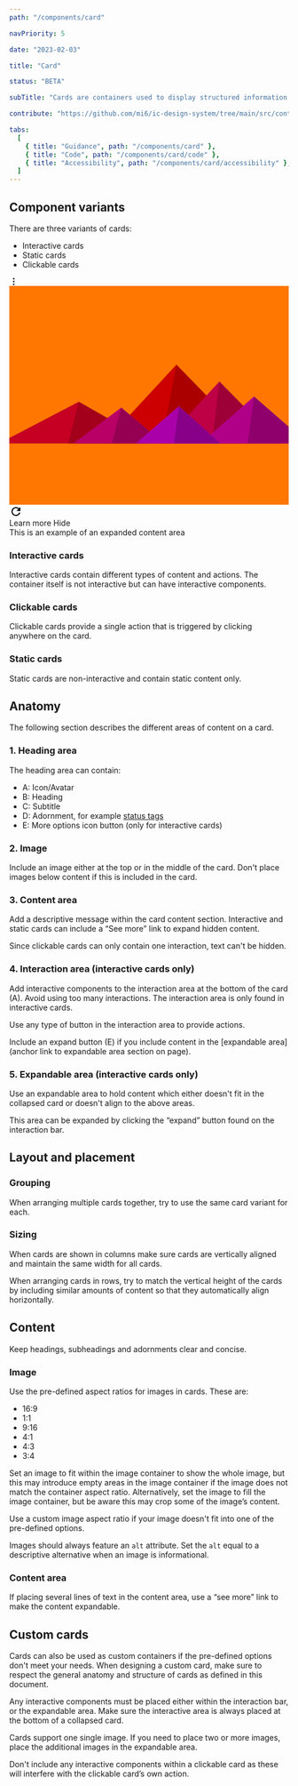 ```yaml
---
path: "/components/card"

navPriority: 5

date: "2023-02-03"

title: "Card"

status: "BETA"

subTitle: "Cards are containers used to display structured information or interactive content."

contribute: "https://github.com/mi6/ic-design-system/tree/main/src/content/structured/components/card"

tabs:
  [
    { title: "Guidance", path: "/components/card" },
    { title: "Code", path: "/components/card/code" },
    { title: "Accessibility", path: "/components/card/accessibility" },
  ]
---
```



## Component variants

There are three variants of cards:

- Interactive cards
- Static cards
- Clickable cards

<ComponentPreview>
  <IcCard
    heading="This is the card heading"
    subheading="This is the subheading"
    message="This is an example of an interactive card"
    expandable
    style={{ width: "360px" }}
  >
    <IcStatusTag slot="adornment" label="Neutral" small />
    <IcButton variant="icon" title="More information" slot="interaction-button">
      <svg
        slot="icon"
        xmlns="http://www.w3.org/2000/svg"
        width="16"
        height="16"
        fill="currentColor"
        class="bi bi-three-dots-vertical"
        viewBox="0 0 16 16"
      >
        <path d="M9.5 13a1.5 1.5 0 1 1-3 0 1.5 1.5 0 0 1 3 0zm0-5a1.5 1.5 0 1 1-3 0 1.5 1.5 0 0 1 3 0zm0-5a1.5 1.5 0 1 1-3 0 1.5 1.5 0 0 1 3 0z" />
      </svg>
    </IcButton>
    <svg
      slot="image-mid"
      style={{
        height: "100%",
        width: "100%",
        maxHeight: "20.375rem",
        maxWidth: "20.375rem",
      }}
      viewBox="0 0 1600 1250"
    >
      <rect fill="#ff7700" width="1600" height="1600" y="-350" />
      <polygon fill="#cc0000" points="957 450 539 900 1396 900" />
      <polygon fill="#aa0000" points="957 450 872.9 900 1396 900" />
      <polygon fill="#c50022" points="-60 900 398 662 816 900" />
      <polygon fill="#a3001b" points="337 900 398 662 816 900" />
      <polygon fill="#be0044" points="1203 546 1552 900 876 900" />
      <polygon fill="#9c0036" points="1203 546 1552 900 1162 900" />
      <polygon fill="#b80066" points="641 695 886 900 367 900" />
      <polygon fill="#960052" points="587 900 641 695 886 900" />
      <polygon fill="#b10088" points="1710 900 1401 632 1096 900" />
      <polygon fill="#8f006d" points="1710 900 1401 632 1365 900" />
      <polygon fill="#aa00aa" points="1210 900 971 687 725 900" />
      <polygon fill="#880088" points="943 900 1210 900 971 687" />
    </svg>
    <svg
      slot="icon"
      xmlns="http://www.w3.org/2000/svg"
      height="24px"
      viewBox="0 0 24 24"
      width="24px"
      fill="#000000"
    >
      <path d="M0 0h24v24H0V0z" fill="none" />
      <path d="M17.65 6.35C16.2 4.9 14.21 4 12 4c-4.42 0-7.99 3.58-7.99 8s3.57 8 7.99 8c3.73 0 6.84-2.55 7.73-6h-2.08c-.82 2.33-3.04 4-5.65 4-3.31 0-6-2.69-6-6s2.69-6 6-6c1.66 0 3.14.69 4.22 1.78L13 11h7V4l-2.35 2.35z" />
    </svg>
    <div slot="interaction-controls" style={{ display: "flex", gap: "16px" }}>
      <IcButton variant="primary">Learn more</IcButton>
      <IcButton variant="secondary">Hide</IcButton>
    </div>
    <IcTypography slot="expanded-content" variant="body">
      This is an example of an expanded content area
    </IcTypography>
  </IcCard>
</ComponentPreview>

### Interactive cards

Interactive cards contain different types of content and actions. The container itself is not interactive but can have interactive components.

### Clickable cards

Clickable cards provide a single action that is triggered by clicking anywhere on the card.

### Static cards

Static cards are non-interactive and contain static content only.

## Anatomy

The following section describes the different areas of content on a card.

<DoDontCaution
  imageSrc={cardsFig1}
  imageAlt="A diagram showing the positioning of the different areas within a card. The areas are a heading area, an image area, a content area, an interaction area, and an expandable area."
  state="none"
  caption="A card includes a heading area, an image area, a content area, an interaction area, and an expandable area."
/>

### 1. Heading area

<DoDontCaution
  imageSrc={cardsFig2}
  imageAlt="A diagram showing the positioning of the different sections within the heading area. The area is split up into three different rows. The first row houses section 'A' on the left, section 'B' in the middle, and section 'E' on the right. The second row houses section 'C', and the third row houses section 'D'."
  state="none"
  caption="A card's heading area includes five elements."
/>

The heading area can contain:

- A: Icon/Avatar
- B: Heading
- C: Subtitle
- D: Adornment, for example [status tags](/components/status-tag)
- E: More options icon button (only for interactive cards)

### 2. Image

Include an image either at the top or in the middle of the card. Don't place images below content if this is included in the card.

<DoubleDoDontCaution>
  <DoDontCaution
    imageSrc={cardsFig3}
    imageAlt="Two example cards vertically aligned, where the top card displays an image above the heading area and content area, and the bottom card displays an image below the heading area and above the content area."
    state="good"
    caption="Place images either at the top or in the middle of cards if content is present."
  />
  <DoDontCaution
    imageSrc={cardsFig4}
    imageAlt="An example card where an image is displayed below the heading and content area."
    state="bad"
    caption="Don't place images below content."
  />
</DoubleDoDontCaution>

### 3. Content area

Add a descriptive message within the card content section. Interactive and static cards can include a “See more” link to expand hidden content.

Since clickable cards can only contain one interaction, text can't be hidden.

### 4. Interaction area (interactive cards only)

<DoDontCaution
  imageSrc={cardsFig5}
  imageAlt="A diagram showing the positioning of the different sections within the interaction area. The area features one row with two different sections, 'A' on the left and 'E' on the far right."
  state="none"
  caption="A card's interaction area includes two elements."
/>

Add interactive components to the interaction area at the bottom of the card (A). Avoid using too many interactions. The interaction area is only found in interactive cards.

Use any type of button in the interaction area to provide actions.

Include an expand button (E) if you include content in the [expandable area](anchor link to expandable area section on page).

### 5. Expandable area (interactive cards only)

Use an expandable area to hold content which either doesn't fit in the collapsed card or doesn't align to the above areas.

This area can be expanded by clicking the “expand” button found on the interaction bar.

## Layout and placement

### Grouping

When arranging multiple cards together, try to use the same card variant for each.

<DoDontCaution
  imageSrc={cardsFig6}
  imageAlt="An image showing a three static cards, one interactive card, and one clickable card arranged in a group."
  state="caution"
  caption="Avoid mixing card variants when arranged in a group."
/>

### Sizing

When cards are shown in columns make sure cards are vertically aligned and maintain the same width for all cards.

When arranging cards in rows, try to match the vertical height of the cards by including similar amounts of content so that they automatically align horizontally.

<DoDontCaution
  imageSrc={cardsFig7}
  imageAlt="An image showing six cards arranged into three rows and two columns, and the width of the cards changes for each row."
  state="bad"
  caption="Don't vertically align cards with different widths."
/>

## Content

Keep headings, subheadings and adornments clear and concise.

### Image

Use the pre-defined aspect ratios for images in cards. These are:

- 16:9
- 1:1
- 9:16
- 4:1
- 4:3
- 3:4

Set an image to fit within the image container to show the whole image, but this may introduce empty areas in the image container if the image does not match the container aspect ratio. Alternatively, set the image to fill the image container, but be aware this may crop some of the image’s content.

Use a custom image aspect ratio if your image doesn't fit into one of the pre-defined options.

Images should always feature an `alt` attribute. Set the `alt` equal to a descriptive alternative when an image is informational.

### Content area

If placing several lines of text in the content area, use a “see more” link to make the content expandable.

<DoubleDoDontCaution>
  <DoDontCaution
    imageSrc={cardsFig10}
    imageAlt="An example card titled ‘Your order' with two rows of content in the content area. The second line displays truncated content and a 'See more' clickable text button."
    state="good"
    caption="Use a ‘see more’ link when adding long text to the content area."
  />
  <DoDontCaution
    imageSrc={cardsFig11}
    imageAlt="An example card titled 'Your order' with nine rows of content in the content area."
    state="caution"
    caption="Avoid displaying lengthy descriptions in the content area."
  />
</DoubleDoDontCaution>

## Custom cards

Cards can also be used as custom containers if the pre-defined options don't meet your needs. When designing a custom card, make sure to respect the general anatomy and structure of cards as defined in this document.

Any interactive components must be placed either within the interaction bar, or the expandable area. Make sure the interactive area is always placed at the bottom of a collapsed card.

Cards support one single image. If you need to place two or more images, place the additional images in the expandable area.

Don't include any interactive components within a clickable card as these will interfere with the clickable card’s own action.

